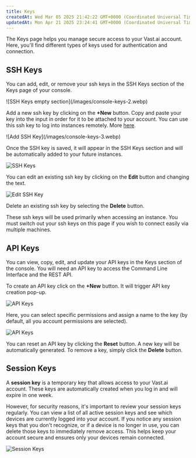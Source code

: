 ```yaml
---
title: Keys
createdAt: Wed Mar 05 2025 21:42:22 GMT+0000 (Coordinated Universal Time)
updatedAt: Mon Apr 21 2025 23:24:41 GMT+0000 (Coordinated Universal Time)
---
```


The Keys page helps you manage secure access to your Vast.ai account. Here, you'll find different types of keys used for authentication and connection.

## SSH Keys

You can add, edit, or remove your ssh keys in the SSH Keys section of the Keys page of your console.

<Frame caption="SSH Keys empty section">
![SSH Keys empty section](/images/console-keys-2.webp)
</Frame>

Add a new ssh key by clicking on the **+New** button. Copy and paste your key into the input in order for it to be attached to your account. You can use this ssh key to log into instances remotely. More [here](/documentation/instances/sshscp).

<Frame caption="Add SSH Key">
![Add SSH Key](/images/console-keys-3.webp)
</Frame>

Once the SSH key is saved, it will appear in the SSH Keys section and will be automatically added to your future instances.

![SSH Keys](/images/console-keys-4.webp)

You can edit an existing ssh key by clicking on the **Edit** button and changing the text.

![Edit SSH Key](/images/console-keys-5.webp)

Delete an existing ssh key by selecting the **Delete** button.

These ssh keys will be used primarily when accessing an instance. You must switch out your ssh keys on this page if you wish to connect easily via multiple machines. 

## API Keys

You can view, copy, edit, and update your API keys in the Keys section of the console. You will need an API key to access the Command Line Interface and the REST API.

To create an API key click on the **+New** button. It will trigger API key creation pop-up.

![API Keys](/images/console-keys-6.webp)

Here, you can select specific permissions and assign a name to the key (by default, all you account permissions are selected).

![API Keys](/images/console-keys-7.webp)

You can reset an API key by clicking the **Reset** button. A new key will be automatically generated. To remove a key, simply click the **Delete** button.

## Session Keys

A **session key** is a temporary key that allows access to your Vast.ai account. These keys are automatically created when you log in and will expire in one week.

However, for security reasons, it's important to review your session keys regularly. You can view a list of all active session keys and see which devices are currently logged into your account. If you notice any session keys that you don't recognize, or if a device is no longer in use, you can delete those keys to immediately remove access. This helps keep your account secure and ensures only your devices remain connected.

![Session Keys](/images/console-keys.webp)